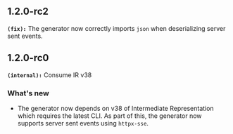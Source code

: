 ## 1.2.0-rc2
**`(fix):`** The generator now correctly imports `json` when deserializing server sent events.

## 1.2.0-rc0
**`(internal):`** Consume IR v38

### What's new
- The generator now depends on v38 of Intermediate Representation which requires the latest CLI. As part of this, the generator now supports server sent events using `httpx-sse`.

